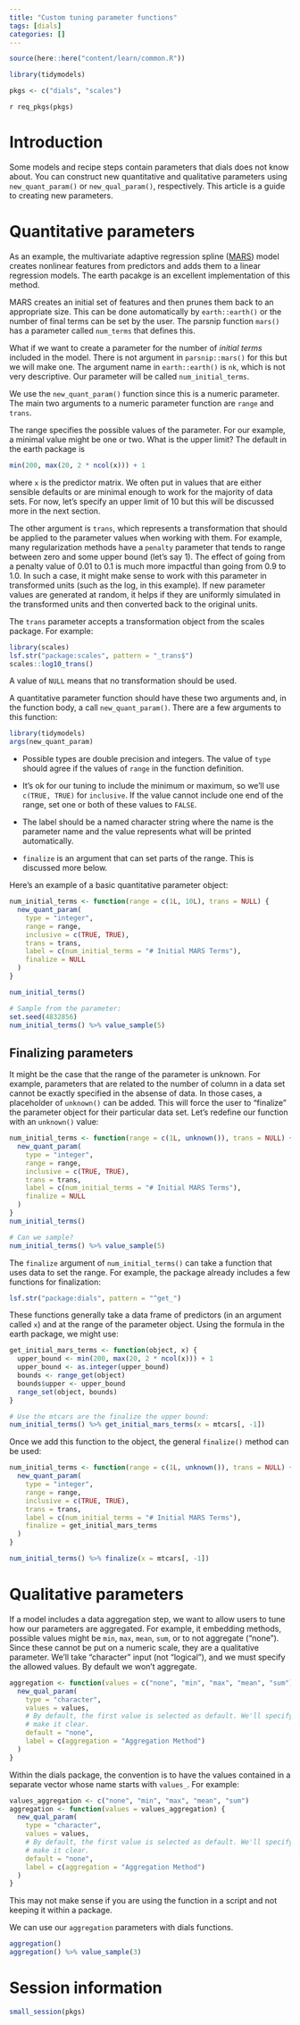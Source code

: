 ```yaml
---
title: "Custom tuning parameter functions"
tags: [dials]
categories: []
---
```


```r
source(here::here("content/learn/common.R"))
```

```r
library(tidymodels)

pkgs <- c("dials", "scales")
```


`r req_pkgs(pkgs)`

# Introduction

Some models and recipe steps contain parameters that dials does not know about. You can construct new quantitative and qualitative parameters using `new_quant_param()` or `new_qual_param()`, respectively.  This article is a guide to creating new parameters. 

# Quantitative parameters

As an example, the multivariate adaptive regression spline ([MARS](https://en.wikipedia.org/wiki/Multivariate_adaptive_regression_spline)) model creates nonlinear features from predictors and adds them to a linear regression models. The earth pacakge is an excellent implementation of this method. 

MARS creates an initial set of features and then prunes them back to an appropriate size. This can be done automatically by `earth::earth()` or the number of final terms can be set by the user. The parsnip function `mars()` has a parameter called `num_terms` that defines this. 

What if we want to create a parameter for the number of _initial terms_ included in the model. There is not argument in `parsnip::mars()` for this but we will make one. The argument name in `earth::earth()` is `nk`, which is not very descriptive. Our parameter will be called `num_initial_terms`. 
 
We use the `new_quant_param()` function since this is a numeric parameter. The main two arguments to a numeric parameter function are `range` and `trans`. 

The range specifies the possible values of the parameter. For our example, a minimal value might be one or two. What is the upper limit? The default in the earth package is

```r
min(200, max(20, 2 * ncol(x))) + 1
```

where `x` is the predictor matrix. We often put in values that are either sensible defaults or are minimal enough to work for the majority of data sets. For now, let's specify an upper limit of 10 but this will be discussed more in the next section.  

The other argument is `trans`, which represents a transformation that should be applied to the parameter values when working with them. For example, many regularization methods have a `penalty` parameter that tends to range between zero and some upper bound (let's say 1). The effect of going from a penalty value of 0.01 to 0.1 is much more impactful than going from 0.9 to 1.0. In such a case, it might make sense to work with this parameter in transformed units (such as the log, in this example). If new parameter values are generated at random, it helps if they are uniformly simulated in the transformed units and then converted back to the original units. 

The `trans` parameter accepts a transformation object from the scales package. For example: 

```r
library(scales)
lsf.str("package:scales", pattern = "_trans$")
scales::log10_trans()
```

A value of `NULL` means that no transformation should be used. 

A quantitative parameter function should have these two arguments and, in the function body, a call `new_quant_param()`. There are a few arguments to this function: 

```r
library(tidymodels)
args(new_quant_param)
```

* Possible types are double precision and integers. The value of `type` should agree if the values of `range` in the function definition. 

* It's ok for our tuning to include the minimum or maximum, so we'll use `c(TRUE, TRUE)` for `inclusive`.  If the value cannot include one end of the range, set one or both of these values to `FALSE`.

* The label should be a named character string where the name is the parameter name and the value represents what will be printed automatically. 

* `finalize` is an argument that can set parts of the range. This is discussed more below. 

Here's an example of a basic quantitative parameter object: 

```r
num_initial_terms <- function(range = c(1L, 10L), trans = NULL) {
  new_quant_param(
    type = "integer",
    range = range,
    inclusive = c(TRUE, TRUE),
    trans = trans,
    label = c(num_initial_terms = "# Initial MARS Terms"),
    finalize = NULL
  )
}

num_initial_terms()

# Sample from the parameter:
set.seed(4832856)
num_initial_terms() %>% value_sample(5)
```

## Finalizing parameters

It might be the case that the range of the parameter is unknown. For example, parameters that are related to the number of column in a data set cannot be exactly specified in the absense of data. In those cases, a placeholder of `unknown()` can be added. This will force the user to "finalize" the parameter object for their particular data set. Let's redefine our function with an `unknown()` value: 

```r
num_initial_terms <- function(range = c(1L, unknown()), trans = NULL) {
  new_quant_param(
    type = "integer",
    range = range,
    inclusive = c(TRUE, TRUE),
    trans = trans,
    label = c(num_initial_terms = "# Initial MARS Terms"),
    finalize = NULL
  )
}
num_initial_terms()

# Can we sample? 
num_initial_terms() %>% value_sample(5)
```

The `finalize` argument of `num_initial_terms()` can take a function that uses data to set the range. For example, the package already includes a few functions for finalization: 

```r
lsf.str("package:dials", pattern = "^get_")
```

These functions generally take a data frame of predictors (in an argument called `x`) and at the range of the parameter object. Using the formula in the earth package, we might use: 

```r
get_initial_mars_terms <- function(object, x) {
  upper_bound <- min(200, max(20, 2 * ncol(x))) + 1
  upper_bound <- as.integer(upper_bound)
  bounds <- range_get(object)
  bounds$upper <- upper_bound
  range_set(object, bounds)
}

# Use the mtcars are the finalize the upper bound: 
num_initial_terms() %>% get_initial_mars_terms(x = mtcars[, -1])
```

Once we add this function to the object, the general `finalize()` method can be used: 

```r
num_initial_terms <- function(range = c(1L, unknown()), trans = NULL) {
  new_quant_param(
    type = "integer",
    range = range,
    inclusive = c(TRUE, TRUE),
    trans = trans,
    label = c(num_initial_terms = "# Initial MARS Terms"),
    finalize = get_initial_mars_terms
  )
}

num_initial_terms() %>% finalize(x = mtcars[, -1])
```

# Qualitative parameters

If a model includes a data aggregation step, we want to allow users to tune how our parameters are aggregated.  For example, it embedding methods, possible values might be `min`, `max`, `mean`, `sum`, or to not aggregate ("none"). Since these cannot be put on a numeric scale, they are a qualitative parameter. We'll take "character" input (not "logical"), and we must specify the allowed values. By default we won't aggregate.

```r
aggregation <- function(values = c("none", "min", "max", "mean", "sum")) {
  new_qual_param(
    type = "character",
    values = values,
    # By default, the first value is selected as default. We'll specify that to
    # make it clear.
    default = "none",
    label = c(aggregation = "Aggregation Method")
  )
}
```
 
Within the dials package, the convention is to have the values contained in a separate vector whose name starts with `values_`. For example: 


```r
values_aggregation <- c("none", "min", "max", "mean", "sum")
aggregation <- function(values = values_aggregation) {
  new_qual_param(
    type = "character",
    values = values,
    # By default, the first value is selected as default. We'll specify that to
    # make it clear.
    default = "none",
    label = c(aggregation = "Aggregation Method")
  )
}
```

This may not make sense if you are using the function in a script and not keeping it within a package. 

We can use our `aggregation` parameters with dials functions.

```r
aggregation()
aggregation() %>% value_sample(3)
```

# Session information

```r
small_session(pkgs)
```
 
 
